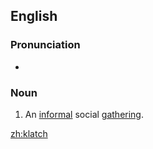 ==English==

===Pronunciation===
* {{a|UK|US}} {{IPA|/klɑtʃ/}}

===Noun===
{{en-noun|es|pl2=klatchs}}

# An [[informal]] social [[gathering]].

[[zh:klatch]]